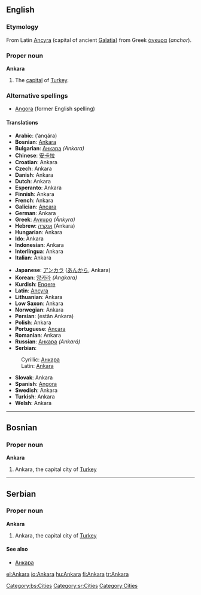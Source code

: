 {{See|ankara}}
{{wikipedia}}
==English==

===Etymology===
From Latin [[Ancyra]] (capital of ancient [[Galatia]]) from Greek [[άγκυρα]] (''anchor'').

===Proper noun===
'''Ankara'''

#The [[capital]] of [[Turkey]].

===Alternative spellings===
*[[Angora]] (former English spelling)

====Translations====
{{top}}<!--left column-->
*'''Arabic''': {{ARchar|[[انقرة|أنقرة]]}} (’anqára) {{f}}
*'''Bosnian''': [[Ankara#Bosnian|Ankara]] {{f}}
*'''Bulgarian''': [[Анкара]] ''(Ankara)''
*'''Chinese''': [[安卡拉]]
*'''Croatian''': Ankara
*'''Czech''': Ankara
*'''Danish''': Ankara
*'''Dutch''': Ankara
*'''Esperanto''': Ankara
*'''Finnish''': Ankara
*'''French''': Ankara
*'''Galician''': [[Ancara]]
*'''German''': Ankara
*'''Greek''': [[Αγκυρα]] ''(Ánkyra)'' {{f}}
*'''Hebrew''': [[אנקרה]] (Ankara)
*'''Hungarian''': Ankara
*'''Ido''': Ankara
*'''Indonesian''': Ankara
*'''Interlingua''': Ankara
*'''Italian''': Ankara {{f}}
{{mid}}<!--right column-->
*'''Japanese''': [[アンカラ]] ([[あんから]], Ankara)
*'''Korean''': [[앙카라]] ''(Angkara)''
*'''Kurdish''': [[Enqere]]
*'''Latin''': [[Ancyra]] {{f}}
*'''Lithuanian''': Ankara
*'''Low Saxon''': Ankara
*'''Norwegian''': Ankara
*'''Persian''': {{FAchar|[[استان آنکارا]]}} (estân Ankara)
*'''Polish''': Ankara {{f}}
*'''Portuguese''': [[Ancara]] {{f}}
*'''Romanian''': Ankara
*'''Russian''': [[Анкара]] ''(Ankará)'' {{f}}
*'''Serbian''':
:Cyrillic: [[Анкара#Serbian|Анкара]] {{f}}
:Latin: [[Ankara#Serbian|Ankara]] {{f}}
*'''Slovak''': Ankara {{f}}
*'''Spanish''': [[Angora]] {{f}}
*'''Swedish''': Ankara
*'''Turkish''': Ankara
*'''Welsh''': Ankara
{{bottom}}


----

==Bosnian==
===Proper noun===
'''Ankara''' {{f}}
#Ankara, the capital city of [[Turkey]]
[[Category:bs:Cities]]

----

==Serbian==
===Proper noun===
'''Ankara''' {{f}}
#Ankara, the capital city of [[Turkey]]
====See also====
*[[Анкара#Serbian|Анкара]]
[[Category:sr:Cities]]

[[Category:Cities]]
[[el:Ankara]]
[[io:Ankara]]
[[hu:Ankara]]
[[fi:Ankara]]
[[tr:Ankara]]